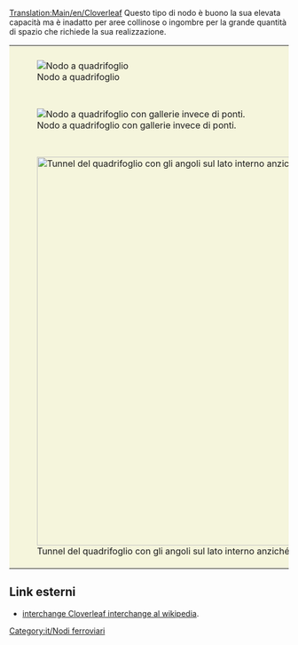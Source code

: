 [[Translation:Main/en/Cloverleaf]]{{en/-}}{{it/Nodi ferroviari}}
Questo tipo di nodo è buono la sua elevata capacità ma è inadatto per aree collinose o ingombre per la grande quantità di spazio che richiede la sua realizzazione.
{{Template:Requisiti nodo/It|Economico|1|0|1|1|0|0|0|1|0|1|1|0|I treni guasti riguardano solo una traccia e le relative svolte a sinistra.|
* Può gestire più di quattro treni alla volta.
* Richiede una grande quantità di spazio per costruirlo senza spigoli vivi.
* Rendi la rotatoria e i rami diagonali più lunghi dei tuoi treni, così la linea principale non sarà bloccata da un treno in attesa.
* Usa tunnel se i ponti rallentano i tuoi treni.
* Se necessario, eseguire l'aggiornamento del nodo a [[Main/it/Over-under|over-under]].
* Area: 10 x 10
* Per poter immagazzinare completamente un treno di dodici unità (sei tiles) in ogni svolta a sinistra, usa una lunghezza di due tiles per ciascun lato del quadrifoglio e inizia il quadrifoglio a 3 spazi dall'intersezione centrale.
* In generale, lo spazio di archiviazione di ogni quadrifoglio è 7 * n per una dimensione n quadrifoglio, dove n è la lunghezza di ciascun lato nella foglia (dimensione iniziale n quadrifoglio a 2 * n-1 spazi dall'intersezione centrale)
}}
{|style="border-collapse: separate; border: 0px; margin: auto;" cellspacing="10"
|style="padding: 10px 10px 5px; 10px; background-color: #F5F5DC;"|[[File:en/Cloverleaf.png|center|frame|Nodo a quadrifoglio]]
|-
|style="padding: 10px 10px 5px; 10px; background-color: #F5F5DC;"|[[File:en/Cloverleaf with tunnels.png|center|frame|Nodo a quadrifoglio con gallerie invece di ponti.]]
|-
|style="padding: 10px 10px 5px; 10px; background-color: #F5F5DC;"|[[File:en/Cloverleaf inward corners.png|thumb|700px|center|Tunnel del quadrifoglio con gli angoli sul lato interno anziché sul lato esterno del nodo.]]
|}
==Link esterni==
*[http://www.wikipedia.org/wiki/Cloverleaf interchange Cloverleaf interchange al wikipedia].

[[Category:it/Nodi ferroviari]]